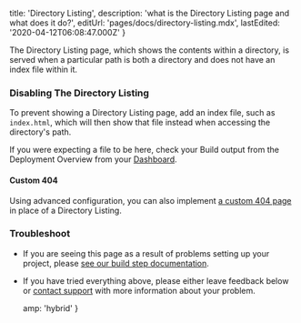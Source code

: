 
  title: 'Directory Listing',
  description: 'what is the Directory Listing page and what does it do?',
  editUrl: 'pages/docs/directory-listing.mdx',
  lastEdited: '2020-04-12T06:08:47.000Z'
}

The Directory Listing page, which shows the contents within a directory, is served when a particular path is both a directory and does not have an index file within it.

### Disabling The Directory Listing

To prevent showing a Directory Listing page, add an index file, such as `index.html`, which will then show that file instead when accessing the directory's path.

If you were expecting a file to be here, check your Build output from the Deployment Overview from your [<OrgName /> Dashboard](/dashboard).

#### Custom 404

Using advanced configuration, you can also implement [a custom 404 page](/docs/configuration#routes/advanced/custom-404) in place of a Directory Listing.

### Troubleshoot

- If you are seeing this page as a result of problems setting up your project, please [see our build step documentation](/docs/v2/build-step).
- If you have tried everything above, please either leave feedback below or [contact support](mailto:support@zeit.co) with more information about your problem.


  amp: 'hybrid'
}
